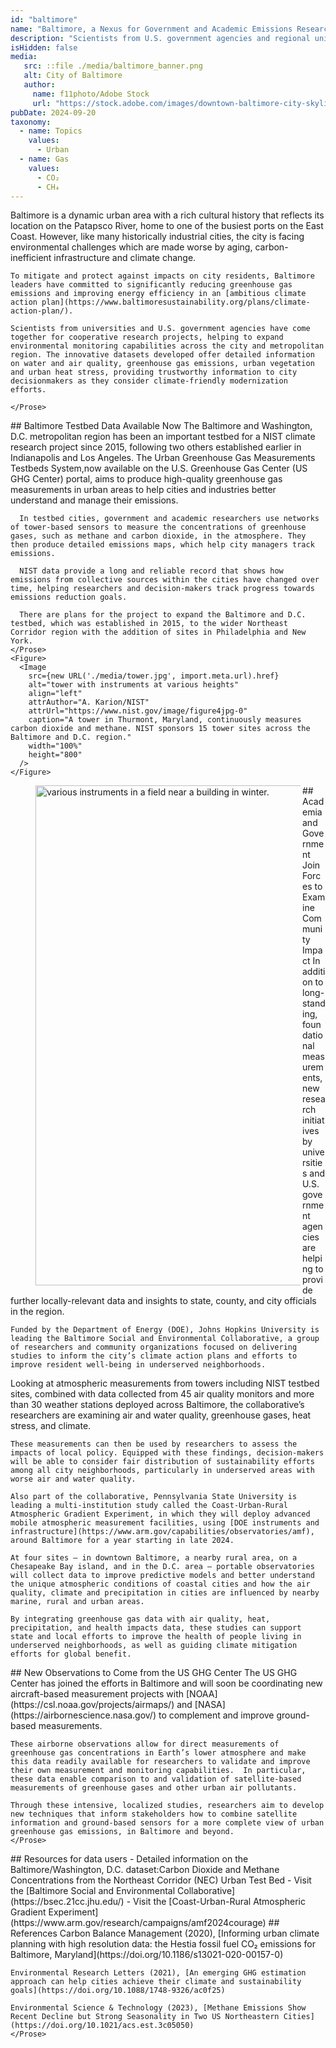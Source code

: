 ```yaml
---
id: "baltimore"
name: "Baltimore, a Nexus for Government and Academic Emissions Research"
description: "Scientists from U.S. government agencies and regional universities have come together for cooperative research projects, helping to expand environmental monitoring capabilities and improve resident wellbeing across the Baltimore metropolitan region in line with the city’s ambitious climate action plans."
isHidden: false
media:
   src: ::file ./media/baltimore_banner.png
   alt: City of Baltimore
   author:
     name: f11photo/Adobe Stock
     url: "https://stock.adobe.com/images/downtown-baltimore-city-skyline-cityscape-in-maryland-usa/466075004?asset_id=466075004"
pubDate: 2024-09-20
taxonomy:
  - name: Topics
    values:
      - Urban
  - name: Gas
    values:
      - CO₂ 
      - CH₄
---
```


<Block>
  <Prose>
    Baltimore is a dynamic urban area with a rich cultural history that reflects its location on the Patapsco River, home to one of the busiest ports on the East Coast. However, like many historically industrial cities, the city is facing environmental challenges which are made worse by aging, carbon-inefficient infrastructure and climate change.

    To mitigate and protect against impacts on city residents, Baltimore leaders have committed to significantly reducing greenhouse gas emissions and improving energy efficiency in an [ambitious climate action plan](https://www.baltimoresustainability.org/plans/climate-action-plan/).

    Scientists from universities and U.S. government agencies have come together for cooperative research projects, helping to expand environmental monitoring capabilities across the city and metropolitan region. The innovative datasets developed offer detailed information on water and air quality, greenhouse gas emissions, urban vegetation and urban heat stress, providing trustworthy information to city decisionmakers as they consider climate-friendly modernization efforts.

    </Prose>
</Block>
<Block>
    <Prose>
      ## Baltimore Testbed Data Available Now
      The Baltimore and Washington, D.C. metropolitan region has been an important testbed for a NIST climate research project since 2015, following two others established earlier in Indianapolis and Los Angeles. The <Link to="/stories/urban-testbed">Urban Greenhouse Gas Measurements Testbeds System,</Link>now available on the U.S. Greenhouse Gas Center (US GHG Center) portal, aims to produce high-quality greenhouse gas measurements in urban areas to help cities and industries better understand and manage their emissions.

      In testbed cities, government and academic researchers use networks of tower-based sensors to measure the concentrations of greenhouse gases, such as methane and carbon dioxide, in the atmosphere. They then produce detailed emissions maps, which help city managers track emissions.
      
      NIST data provide a long and reliable record that shows how emissions from collective sources within the cities have changed over time, helping researchers and decision-makers track progress towards emissions reduction goals.

      There are plans for the project to expand the Baltimore and D.C. testbed, which was established in 2015, to the wider Northeast Corridor region with the addition of sites in Philadelphia and New York.
    </Prose>
    <Figure>
      <Image 
        src={new URL('./media/tower.jpg', import.meta.url).href}
        alt="tower with instruments at various heights" 
        align="left"
        attrAuthor="A. Karion/NIST"
        attrUrl="https://www.nist.gov/image/figure4jpg-0"
        caption="A tower in Thurmont, Maryland, continuously measures carbon dioxide and methane. NIST sponsors 15 tower sites across the Baltimore and D.C. region." 
        width="100%"
        height="800"
      />
    </Figure>
</Block>
<Block>
  <Figure>
      <Image 
          src={new URL('./media/ARM-Mobile-Facility-Site.jpg', import.meta.url).href}
          alt="various instruments in a field near a building in winter." 
          align="left"
          attrAuthor="Image courtesy of the U.S. Department of Energy Atmospheric Radiation Measurement user facility."
          attrUrl="https://www.flickr.com/photos/armgov/9024796615/in/album-72157632660666388"
          caption="The DOE’s Atmospheric Radiation Measurement Mobile Facility and Aerial Facility, pictured during a 2012-2013 deployment in Massachusetts."
          width="800"
      />
  </Figure>
  <Prose>
    ## Academia and Government Join Forces to Examine Community Impact
    In addition to long-standing, foundational measurements, new research initiatives by universities and U.S. government agencies are helping to provide further locally-relevant data and insights to state, county, and city officials in the region.

    Funded by the Department of Energy (DOE), Johns Hopkins University is leading the Baltimore Social and Environmental Collaborative, a group of researchers and community organizations focused on delivering studies to inform the city’s climate action plans and efforts to improve resident well-being in underserved neighborhoods.
  </Prose>
</Block>
<Block>
  <Prose>
    Looking at atmospheric measurements from towers including NIST testbed sites, combined with data collected from 45 air quality monitors and more than 30 weather stations deployed across Baltimore, the collaborative’s researchers are examining air and water quality, greenhouse gases, heat stress, and climate.

    These measurements can then be used by researchers to assess the impacts of local policy. Equipped with these findings, decision-makers will be able to consider fair distribution of sustainability efforts among all city neighborhoods, particularly in underserved areas with worse air and water quality.

    Also part of the collaborative, Pennsylvania State University is leading a multi-institution study called the Coast-Urban-Rural Atmospheric Gradient Experiment, in which they will deploy advanced mobile atmospheric measurement facilities, using [DOE instruments and infrastructure](https://www.arm.gov/capabilities/observatories/amf), around Baltimore for a year starting in late 2024.

    At four sites – in downtown Baltimore, a nearby rural area, on a Chesapeake Bay island, and in the D.C. area – portable observatories will collect data to improve predictive models and better understand the unique atmospheric conditions of coastal cities and how the air quality, climate and precipitation in cities are influenced by nearby marine, rural and urban areas.

    By integrating greenhouse gas data with air quality, heat, precipitation, and health impacts data, these studies can support state and local efforts to improve the health of people living in underserved neighborhoods, as well as guiding climate mitigation efforts for global benefit.
  </Prose>
</Block>

<Block>
    <Prose>
    ## New Observations to Come from the US GHG Center
    The US GHG Center has joined the efforts in Baltimore and will soon be coordinating new aircraft-based measurement projects with [NOAA](https://csl.noaa.gov/projects/airmaps/) and [NASA](https://airbornescience.nasa.gov/) to complement and improve ground-based measurements. 

    These airborne observations allow for direct measurements of greenhouse gas concentrations in Earth’s lower atmosphere and make this data readily available for researchers to validate and improve their own measurement and monitoring capabilities.  In particular, these data enable comparison to and validation of satellite-based measurements of greenhouse gases and other urban air pollutants.

    Through these intensive, localized studies, researchers aim to develop new techniques that inform stakeholders how to combine satellite information and ground-based sensors for a more complete view of urban greenhouse gas emissions, in Baltimore and beyond.
    </Prose>
</Block>

<Block>
    <Prose>
    ## Resources for data users
      - Detailed information on the Baltimore/Washington, D.C. dataset:<Link to="/data-catalog/nec-testbed-ghg-concentrations">Carbon Dioxide and Methane Concentrations from the Northeast Corridor (NEC) Urban Test Bed</Link>
      - Visit the [Baltimore Social and Environmental Collaborative](https://bsec.21cc.jhu.edu/)
      - Visit the [Coast-Urban-Rural Atmospheric Gradient Experiment](https://www.arm.gov/research/campaigns/amf2024courage)
    </Prose>
</Block>

<Block>
    <Prose>
    ## References
    Carbon Balance Management (2020), [Informing urban climate planning with high resolution data: the Hestia fossil fuel CO₂ emissions for Baltimore, Maryland](https://doi.org/10.1186/s13021-020-00157-0)

    Environmental Research Letters (2021), [An emerging GHG estimation approach can help cities achieve their climate and sustainability goals](https://doi.org/10.1088/1748-9326/ac0f25)

    Environmental Science & Technology (2023), [Methane Emissions Show Recent Decline but Strong Seasonality in Two US Northeastern Cities](https://doi.org/10.1021/acs.est.3c05050)
    </Prose>
</Block>
